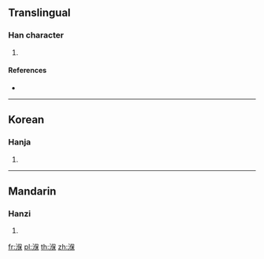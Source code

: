 ==Translingual==

===Han character===
{{Han char|rn=85|rad=水|as=09|sn=12|four=|canj=EORD}}

# {{defn|Han|sort=水09}}

====References====
* {{Han ref|kx=0639.111|dkj=17909|dj=1046.041|hdz=31681.030|uh=6E7A|ud=28282}}

----

==Korean==

===Hanja===
{{ko-hanja|hangeul=보|eumhun=|rv=bo|mr=po|y=po}}

# {{defn|lang=ko|sort=水09}}

----

==Mandarin==

===Hanzi===
{{cmn-hanzi|pin=[[yán]] ([[yan2]])|wg=yen<sup>2</sup>}}

# {{defn|lang=cmn|sort=水09}}

[[fr:湺]]
[[pl:湺]]
[[th:湺]]
[[zh:湺]]